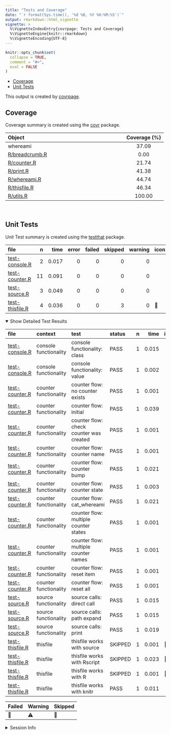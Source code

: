 ```yaml
---
title: "Tests and Coverage"
date: "`r format(Sys.time(), '%d %B, %Y %H:%M:%S')`"
output: rmarkdown::html_vignette
vignette: >
  %\VignetteIndexEntry{covrpage: Tests and Coverage}
  %\VignetteEngine{knitr::rmarkdown}
  %\VignetteEncoding{UTF-8}
---
```

  
```r
knitr::opts_chunk$set(
  collapse = TRUE,
  comment = "#>",
  eval = FALSE
)
```

<!--- Placeholder for tests/README.md Do Not Edit--->
  - [Coverage](#coverage)
  - [Unit Tests](#unit-tests)

This output is created by
[covrpage](https://github.com/metrumresearchgroup/covrpage).

## Coverage

Coverage summary is created using the
[covr](https://github.com/r-lib/covr) package.

| Object                              | Coverage (%) |
| :---------------------------------- | :----------: |
| whereami                            |    37.09     |
| [R/breadcrumb.R](https://github.com/yonicd/whereami/tree/inherit_char/R/breadcrumb.R) |     0.00     |
| [R/counter.R](https://github.com/yonicd/whereami/tree/inherit_char/R/counter.R)       |    21.74     |
| [R/print.R](https://github.com/yonicd/whereami/tree/inherit_char/R/print.R)           |    41.38     |
| [R/whereami.R](https://github.com/yonicd/whereami/tree/inherit_char/R/whereami.R)     |    44.74     |
| [R/thisfile.R](https://github.com/yonicd/whereami/tree/inherit_char/R/thisfile.R)     |    46.34     |
| [R/utils.R](https://github.com/yonicd/whereami/tree/inherit_char/R/utils.R)           |    100.00    |

<br>

## Unit Tests

Unit Test summary is created using the
[testthat](https://github.com/r-lib/testthat)
package.

| file                                        |  n |  time | error | failed | skipped | warning | icon |
| :------------------------------------------ | -: | ----: | ----: | -----: | ------: | ------: | :--- |
| [test-console.R](https://github.com/yonicd/whereami/tree/inherit_char/tests/testthat/test-console.R)   |  2 | 0.017 |     0 |      0 |       0 |       0 |      |
| [test-counter.R](https://github.com/yonicd/whereami/tree/inherit_char/tests/testthat/test-counter.R)   | 11 | 0.091 |     0 |      0 |       0 |       0 |      |
| [test-source.R](https://github.com/yonicd/whereami/tree/inherit_char/tests/testthat/test-source.R)     |  3 | 0.049 |     0 |      0 |       0 |       0 |      |
| [test-thisfile.R](https://github.com/yonicd/whereami/tree/inherit_char/tests/testthat/test-thisfile.R) |  4 | 0.036 |     0 |      0 |       3 |       0 | 🔶    |

<details open>

<summary> Show Detailed Test Results
</summary>

| file                                                | context               | test                                    | status  | n |  time | icon |
| :-------------------------------------------------- | :-------------------- | :-------------------------------------- | :------ | -: | ----: | :--- |
| [test-console.R](https://github.com/yonicd/whereami/tree/inherit_char/tests/testthat/test-console.R#L8)        | console functionality | console functionality: class            | PASS    | 1 | 0.015 |      |
| [test-console.R](https://github.com/yonicd/whereami/tree/inherit_char/tests/testthat/test-console.R#L12)       | console functionality | console functionality: value            | PASS    | 1 | 0.002 |      |
| [test-counter.R](https://github.com/yonicd/whereami/tree/inherit_char/tests/testthat/test-counter.R#L7)        | counter functionality | counter flow: no counter exists         | PASS    | 1 | 0.001 |      |
| [test-counter.R](https://github.com/yonicd/whereami/tree/inherit_char/tests/testthat/test-counter.R#L13)       | counter functionality | counter flow: initial                   | PASS    | 1 | 0.039 |      |
| [test-counter.R](https://github.com/yonicd/whereami/tree/inherit_char/tests/testthat/test-counter.R#L17)       | counter functionality | counter flow: check counter was created | PASS    | 1 | 0.001 |      |
| [test-counter.R](https://github.com/yonicd/whereami/tree/inherit_char/tests/testthat/test-counter.R#L21)       | counter functionality | counter flow: counter name              | PASS    | 1 | 0.001 |      |
| [test-counter.R](https://github.com/yonicd/whereami/tree/inherit_char/tests/testthat/test-counter.R#L25)       | counter functionality | counter flow: counter bump              | PASS    | 1 | 0.021 |      |
| [test-counter.R](https://github.com/yonicd/whereami/tree/inherit_char/tests/testthat/test-counter.R#L29)       | counter functionality | counter flow: counter state             | PASS    | 1 | 0.003 |      |
| [test-counter.R](https://github.com/yonicd/whereami/tree/inherit_char/tests/testthat/test-counter.R#L33)       | counter functionality | counter flow: cat\_whereami             | PASS    | 1 | 0.021 |      |
| [test-counter.R](https://github.com/yonicd/whereami/tree/inherit_char/tests/testthat/test-counter.R#L37_L38)   | counter functionality | counter flow: multiple counter states   | PASS    | 1 | 0.001 |      |
| [test-counter.R](https://github.com/yonicd/whereami/tree/inherit_char/tests/testthat/test-counter.R#L42)       | counter functionality | counter flow: multiple counter names    | PASS    | 1 | 0.001 |      |
| [test-counter.R](https://github.com/yonicd/whereami/tree/inherit_char/tests/testthat/test-counter.R#L47)       | counter functionality | counter flow: reset item                | PASS    | 1 | 0.001 |      |
| [test-counter.R](https://github.com/yonicd/whereami/tree/inherit_char/tests/testthat/test-counter.R#L52)       | counter functionality | counter flow: reset all                 | PASS    | 1 | 0.001 |      |
| [test-source.R](https://github.com/yonicd/whereami/tree/inherit_char/tests/testthat/test-source.R#L7)          | source functionality  | source calls: direct call               | PASS    | 1 | 0.015 |      |
| [test-source.R](https://github.com/yonicd/whereami/tree/inherit_char/tests/testthat/test-source.R#L11)         | source functionality  | source calls: path expand               | PASS    | 1 | 0.015 |      |
| [test-source.R](https://github.com/yonicd/whereami/tree/inherit_char/tests/testthat/test-source.R#L15)         | source functionality  | source calls: print                     | PASS    | 1 | 0.019 |      |
| [test-thisfile.R](https://github.com/yonicd/whereami/tree/inherit_char/tests/testthat/test-thisfile.R#L7)      | thisfile              | thisfile works with source              | SKIPPED | 1 | 0.001 | 🔶    |
| [test-thisfile.R](https://github.com/yonicd/whereami/tree/inherit_char/tests/testthat/test-thisfile.R#L13)     | thisfile              | thisfile works with Rscript             | SKIPPED | 1 | 0.023 | 🔶    |
| [test-thisfile.R](https://github.com/yonicd/whereami/tree/inherit_char/tests/testthat/test-thisfile.R#L21)     | thisfile              | thisfile works with R                   | SKIPPED | 1 | 0.001 | 🔶    |
| [test-thisfile.R](https://github.com/yonicd/whereami/tree/inherit_char/tests/testthat/test-thisfile.R#L31_L35) | thisfile              | thisfile works with knitr               | PASS    | 1 | 0.011 |      |

| Failed | Warning | Skipped |
| :----- | :------ | :------ |
| 🛑      | ⚠️      | 🔶       |

</details>

<details>

<summary> Session Info </summary>

| Field    | Value                               |
| :------- | :---------------------------------- |
| Version  | R version 3.5.1 (2018-07-02)        |
| Platform | x86\_64-apple-darwin15.6.0 (64-bit) |
| Running  | macOS 10.14.4                       |
| Language | en\_US                              |
| Timezone | America/New\_York                   |

| Package  | Version |
| :------- | :------ |
| testthat | 2.0.1   |
| covr     | 3.2.1   |
| covrpage | 0.0.70  |

</details>

<!--- Final Status : skipped/warning --->
